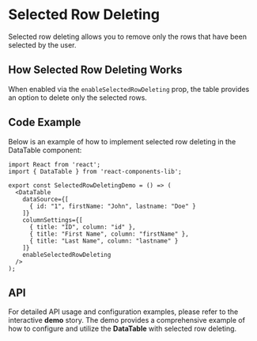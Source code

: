 
<Meta title="Organisms/DataTable/Selected Row Deleting" component={DataTable} />

# Selected Row Deleting

Selected row deleting allows you to remove only the rows that have been selected by the user.

## How Selected Row Deleting Works

When enabled via the `enableSelectedRowDeleting` prop, the table provides an option to delete only the selected rows.

## Code Example

Below is an example of how to implement selected row deleting in the DataTable component:

```tsx
import React from 'react';
import { DataTable } from 'react-components-lib';

export const SelectedRowDeletingDemo = () => (
  <DataTable
    dataSource={[
      { id: "1", firstName: "John", lastname: "Doe" }
    ]}
    columnSettings={[
      { title: "ID", column: "id" },
      { title: "First Name", column: "firstName" },
      { title: "Last Name", column: "lastname" }
    ]}
    enableSelectedRowDeleting
  />
);
```
## API
For detailed API usage and configuration examples, please refer to the interactive **demo** story. The demo provides a comprehensive example of how to configure and utilize the **DataTable** with selected row deleting.
